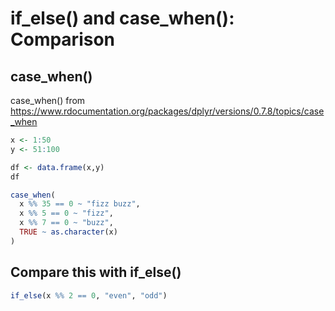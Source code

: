 # if_else() and case_when(): Comparison {#ifelsecasewhen}

## case_when()

case_when() from <https://www.rdocumentation.org/packages/dplyr/versions/0.7.8/topics/case_when>

```r
x <- 1:50
y <- 51:100

df <- data.frame(x,y)
df

case_when(
  x %% 35 == 0 ~ "fizz buzz",
  x %% 5 == 0 ~ "fizz",
  x %% 7 == 0 ~ "buzz",
  TRUE ~ as.character(x)
)
```


## Compare this with if_else()
```r
if_else(x %% 2 == 0, "even", "odd")
```



